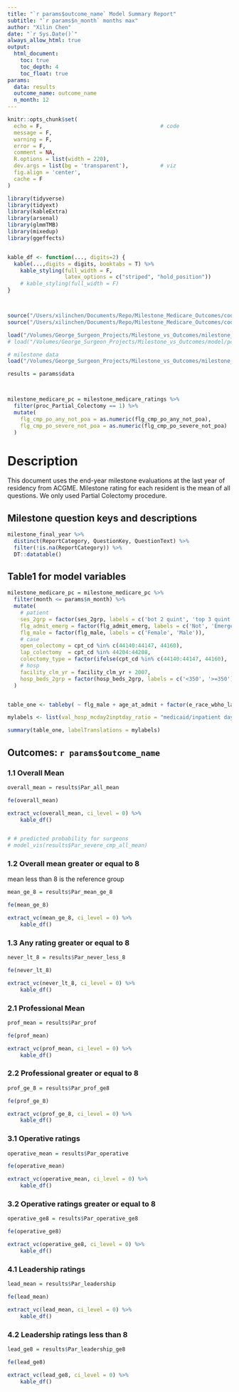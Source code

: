 ```yaml
---
title: "`r params$outcome_name` Model Summary Report"
subtitle: "`r params$n_month` months max"
author: "Xilin Chen"
date: "`r Sys.Date()`"
always_allow_html: true
output:
  html_document:
    toc: true
    toc_depth: 4
    toc_float: true
params:
  data: results
  outcome_name: outcome_name
  n_month: 12
---
```


```r
knitr::opts_chunk$set(
  echo = F,                                     # code
  message = F,
  warning = F,
  error = F,
  comment = NA,
  R.options = list(width = 220),
  dev.args = list(bg = 'transparent'),          # viz
  fig.align = 'center',
  cache = F
)

library(tidyverse)
library(tidyext)
library(kableExtra)
library(arsenal)
library(glmmTMB)
library(mixedup)
library(ggeffects)


kable_df <- function(..., digits=2) {
  kable(...,digits = digits, booktabs = T) %>% 
    kable_styling(full_width = F,
                  latex_options = c("striped", "hold_position"))
    # kable_styling(full_width = F)
}



source("/Users/xilinchen/Documents/Repo/Milestone_Medicare_Outcomes/code/functions/fe.r")
source("/Users/xilinchen/Documents/Repo/Milestone_Medicare_Outcomes/code/functions/predictor_visual_from_model.R")

```


```r
load("/Volumes/George_Surgeon_Projects/Milestone_vs_Outcomes/milestone_medicare_ratings.rdata")
# load("/Volumes/George_Surgeon_Projects/Milestone_vs_Outcomes/model/pc/rating_model.rdata")

# milestone data
load("/Volumes/George_Surgeon_Projects/Milestone_vs_Outcomes/milestone_final_year.rdata")

results = params$data



milestone_medicare_pc = milestone_medicare_ratings %>%
  filter(proc_Partial_Colectomy == 1) %>%
  mutate(
    flg_cmp_po_any_not_poa = as.numeric(flg_cmp_po_any_not_poa),
    flg_cmp_po_severe_not_poa = as.numeric(flg_cmp_po_severe_not_poa)
  )
```

# Description

This document uses the end-year milestone evaluations at the last year of residency from ACGME. Milestone rating for each resident is the mean of all questions. We only used Partial Colectomy procedure.

## Milestone question keys and descriptions

```r
milestone_final_year %>% 
  distinct(ReportCategory, QuestionKey, QuestionText) %>% 
  filter(!is.na(ReportCategory)) %>% 
  DT::datatable()
```

## Table1 for model variables

```r
milestone_medicare_pc = milestone_medicare_pc %>% 
  filter(month <= params$n_month) %>% 
  mutate(
    # patient
    ses_2grp = factor(ses_2grp, labels = c('bot 2 quint', 'top 3 quint')),
    flg_admit_emerg = factor(flg_admit_emerg, labels = c('Not', 'Emergency')),
    flg_male = factor(flg_male, labels = c('Female', 'Male')),
    # case
    open_colectomy = cpt_cd %in% c(44140:44147, 44160),
    lap_colectomy  = cpt_cd %in% 44204:44208,
    colectomy_type = factor(ifelse(cpt_cd %in% c(44140:44147, 44160), 'open', 'lap')),
    # hosp
    facility_clm_yr = facility_clm_yr + 2007,
    hosp_beds_2grp = factor(hosp_beds_2grp, labels = c('<350', '>=350')),
  )


table_one <- tableby( ~ flg_male + age_at_admit + factor(e_race_wbho_lable) + AHRQ_score + ses_2grp + colectomy_type + factor(facility_clm_yr) + factor(flg_multi_surgeon) + factor(flg_assistant_surgeon)  + hosp_beds_2grp + val_hosp_mcday2inptday_ratio + val_hosp_rn2bed_ratio, data = milestone_medicare_pc)

mylabels <- list(val_hosp_mcday2inptday_ratio = "medicaid/inpatient days ratio", val_hosp_rn2bed_ratio = "Registered nurse to bed ratios")

summary(table_one, labelTranslations = mylabels)
```


## Outcomes: `r params$outcome_name`

### 1.1 Overall Mean

```r
overall_mean = results$Par_all_mean

fe(overall_mean)

extract_vc(overall_mean, ci_level = 0) %>% 
    kable_df() 


# # predicted probability for surgeons
# model_vis(results$Par_severe_cmp_all_mean)


```


### 1.2 Overall mean greater or equal to 8

mean less than 8 is the reference group

```r
mean_ge_8 = results$Par_mean_ge_8

fe(mean_ge_8)

extract_vc(mean_ge_8, ci_level = 0) %>%
    kable_df()

```



### 1.3 Any rating greater or equal to 8

```r
never_lt_8 = results$Par_never_less_8

fe(never_lt_8)

extract_vc(never_lt_8, ci_level = 0) %>%
    kable_df()

```


### 2.1 Professional Mean

```r
prof_mean = results$Par_prof

fe(prof_mean)

extract_vc(prof_mean, ci_level = 0) %>%
    kable_df()

```

### 2.2 Professional greater or equal to 8

```r
prof_ge_8 = results$Par_prof_ge8

fe(prof_ge_8)

extract_vc(prof_ge_8, ci_level = 0) %>%
    kable_df()

```


### 3.1 Operative ratings

```r
operative_mean = results$Par_operative

fe(operative_mean)

extract_vc(operative_mean, ci_level = 0) %>%
    kable_df()

```


### 3.2 Operative ratings greater or equal to 8

```r
operative_ge8 = results$Par_operative_ge8

fe(operative_ge8)

extract_vc(operative_ge8, ci_level = 0) %>%
    kable_df()
```


### 4.1 Leadership ratings

```r
lead_mean = results$Par_leadership

fe(lead_mean)

extract_vc(lead_mean, ci_level = 0) %>%
    kable_df()

```


### 4.2 Leadership ratings less than 8

```r
lead_ge8 = results$Par_leadership_ge8

fe(lead_ge8)

extract_vc(lead_ge8, ci_level = 0) %>%
    kable_df()
```



